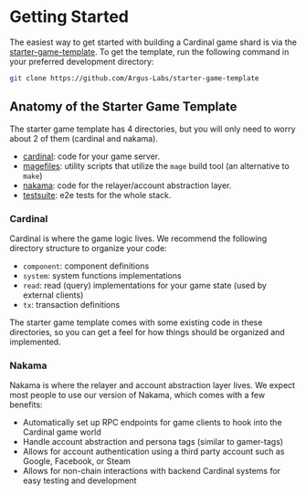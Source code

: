 # Getting Started

The easiest way to get started with building a Cardinal game shard is via the [starter-game-template](https://github.com/Argus-Labs/starter-game-template). To get the template, run the following command in your preferred development directory:

```zsh
git clone https://github.com/Argus-Labs/starter-game-template
```

## Anatomy of the Starter Game Template

The starter game template has 4 directories, but you will only need to worry about 2 of them (cardinal and nakama).

- [cardinal](https://github.com/Argus-Labs/starter-game-template/tree/main/cardinal): code for your game server.
- [magefiles](https://github.com/Argus-Labs/starter-game-template/tree/main/magefiles): utility scripts that utilize the `mage` build tool (an alternative to `make`)
- [nakama](https://github.com/Argus-Labs/starter-game-template/tree/main/nakama): code for the relayer/account abstraction layer.
- [testsuite](https://github.com/Argus-Labs/starter-game-template/tree/main/testsuite): e2e tests for the whole stack.

### Cardinal

Cardinal is where the game logic lives. We recommend the following directory structure to organize your code:

- `component`: component definitions
- `system`: system functions implementations
- `read`: read (query) implementations for your game state (used by external clients)
- `tx`: transaction definitions

The starter game template comes with some existing code in these directories, so you can get a feel for how things
should be organized and implemented.

### Nakama

Nakama is where the relayer and account abstraction layer lives. We expect most people to use our version of Nakama,
which comes with a few benefits:

- Automatically set up RPC endpoints for game clients to hook into the Cardinal game world
- Handle account abstraction and persona tags (similar to gamer-tags)
- Allows for account authentication using a third party account such as Google, Facebook, or Steam
- Allows for non-chain interactions with backend Cardinal systems for easy testing and development
